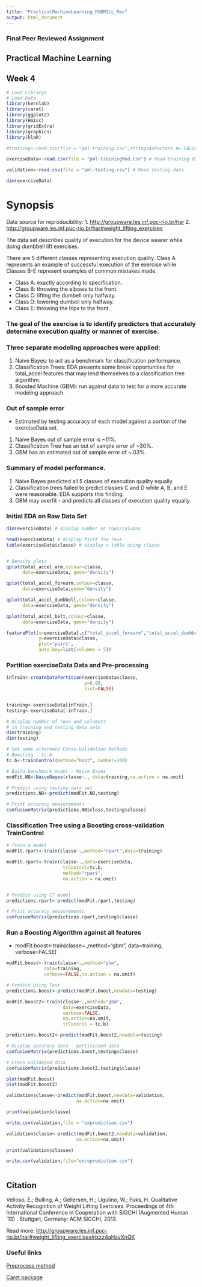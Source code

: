 ```yaml
---
title: "PracticalMachineLearning_ROBMILL_Mac"
output: html_document
---
```

### Final Peer Reviewed Assignment
## Practical Machine Learning
## Week 4

```r
# Load Librarys
# Load Data
library(kernlab)
library(caret)
library(ggplot2)
library(Hmisc)
library(gridExtra)
library(graphics)
library(klaR)

#training<-read.csv(file = "pml-training.csv",stringsAsFactors #= FALSE) # Read training data

exerciseData<-read.csv(file = "pml-trainingMod.csv") # Read training data

validation<-read.csv(file = "pml-testing.csv") # Read testing data

dim(exerciseData)
```
# Synopsis

Data source for reproducibility:
1.  <http://groupware.les.inf.puc-rio.br/har>
2.  <http://groupware.les.inf.puc-rio.br/har#weight_lifting_exercises>

The data set describes quality of execution for the device wearer while doing dumbbell lift exercises.  

There are 5 different classes representing execution quality.  Class A represents an example of successful execution of the exercise while Classes B-E represent examples of common mistakes made.  

* Class A: exactly according to specification.
* Class B: throwing the elbows to the front.
* Class C: lifting the dumbell only halfway.
* Class D: lowering dumbell only halfway.
* Class E: throwing the hips to the front.

### The goal of the exercise is to identify predictors that accurately determine execution quality or manner of exercise.

### Three separate modeling approaches were applied:
1. Naive Bayes: to act as a benchmark for classification performance.
2. Classification Trees: EDA presents some break opportunities for total_accel features that may lend themselves to a classification tree algorithm.
3. Boosted Machine (GBM): run against data to test for a more accurate modeling approach.

### Out of sample error
* Estimated by testing accuracy of each model against a portion of the exerciseData set.
1. Naive Bayes out of sample error is ~11%.
2. Classification Tree has an out of sample error of ~30%.
3. GBM has an estimated out of sample error of ~.03%.

### Summary of model performance.
1. Naive Bayes predicted all 5 classes of execution quality equally.
2. Classification trees failed to predict classes C and D while A, B, and E were reasonable.  EDA supports this finding.
3. GBM may overfit - and predicts all classes of execution quality equally.  

### Initial EDA on Raw Data Set
```r

dim(exerciseData) # display number or rows/columns

head(exerciseData) # display first few rows
table(exerciseData$classe) # display a table using classe


# Density plots
qplot(total_accel_arm,colour=classe,
      data=exerciseData, geom="density")

qplot(total_accel_forearm,colour=classe,
      data=exerciseData,geom="density")

qplot(total_accel_dumbbell,colour=classe,
      data=exerciseData, geom="density")

qplot(total_accel_belt,colour=classe,
      data=exerciseData, geom="density")

featurePlot(x=exerciseData[,c("total_accel_forearm","total_accel_dumbbell","total_accel_belt","total_accel_arm")], 
            y=exerciseData$classe, 
            plot="pairs",
            auto.key=list(columns = 5))
```


### Partition exerciseData Data and Pre-processing
```r

inTrain<-createDataPartition(exerciseData$classe,
                             p=0.80,
                             list=FALSE)


training<-exerciseData[inTrain,]
testing<-exerciseData[-inTrain,]

# Display number of rows and columnts 
# in training and testing data sets
dim(training)
dim(testing)

# Set some alternate Cross-Validation Methods
# Boosting - tc.b
tc.b<-trainControl(method="boot", number=100)

```


```r


# Build benchmark model - Naive Bayes
modFit.NB<-NaiveBayes(classe~., data=training,na.action = na.omit)

# Predict using testing data set
predictions.NB<-predict(modFit.NB,testing)
```

```r
# Print accuracy measurements
confusionMatrix(predictions.NB$class,testing$classe)


```
### Classification Tree using a Boosting cross-validation TrainControl

```r

# Train a model 
modFit.rpart<-train(classe~.,method="rpart",data=training)

modFit.rpart<-train(classe~.,data=exerciseData,
                     trControl=tc.b,
                     method="rpart",
                     na.action = na.omit)



```

```r
# Predict using CT model
predictions.rpart<-predict(modFit.rpart,testing)

```

```r
# Print accuracy measurements
confusionMatrix(predictions.rpart,testing$classe)


```


### Run a Boosting Algorithm against all features
* modFit.boost<-train(classe~.,method="gbm",
              data=training,
              verbose=FALSE)
```r
modFit.boost<-train(classe~.,method="gbm",
              data=training,
              verbose=FALSE,na.action = na.omit)

# Predict Using Test 
predictions.boost<-predict(modFit.boost,newdata=testing)

modFit.boost2<-train(classe~.,method="gbm",
                     data=exerciseData,
                     verbose=FALSE,
                     na.action=na.omit,
                     trControl = tc.b)

predictions.boost2<-predict(modFit.boost2,newdata=testing)

```

```r
# Display accuracy data - partitioned data
confusionMatrix(predictions.boost,testing$classe)

# Cross-validated data
confusionMatrix(predictions.boost2,testing$classe)

```

```r
plot(modFit.boost)
plot(modFit.boost2)
```

```r
validation$classe<-predict(modFit.boost,newdata=validation,
                          na.action=na.omit)

print(validation$classe)

write.csv(validation,file = "exprediction.csv")

validation$classe<-predict(modFit.boost2,newdata=validation,
                          na.action=na.omit)

print(validation$classee)

write.csv(validation,file="excvprediction.csv")



```
## Citation
Velloso, E.; Bulling, A.; Gellersen, H.; Ugulino, W.; Fuks, H. Qualitative Activity Recognition of Weight Lifting Exercises. Proceedings of 4th International Conference in Cooperation with SIGCHI (Augmented Human '13) . Stuttgart, Germany: ACM SIGCHI, 2013.

Read more: <http://groupware.les.inf.puc-rio.br/har#weight_lifting_exercises#ixzz4aHsvXnQK>

### Useful links

[Preprocess method](https://www.rdocumentation.org/packages/caret/versions/6.0-73/topics/preProcess)

[Caret package](https://topepo.github.io/caret/model-training-and-tuning.html)